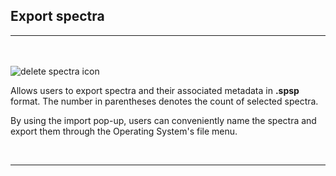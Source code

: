 
## Export spectra
<hr></hr>
<br></br>
<Image src={`${imagePath}export_spectra_icon.svg`} alt="delete spectra icon" width={65} height={65} />

Allows users to export spectra and their associated metadata in **.spsp** format. The number in parentheses denotes the count of selected spectra. 

By using the import pop-up, users can conveniently name the spectra and export them through the Operating System's file menu.

<br />
<hr />
<br />
<div style={{ display: 'grid', gridTemplateColumns: 'repeat(3, 1fr)', gap: '1rem' }}>
  <ImageLink href="/file-management/import-spectra" image={{alt: "import spectra icon", src: `${imagePath}import_spectra_icon.svg`}} text="Import Spectra" />
  <ImageLink href="/file-management/export-spectra" image={{alt: "export spectra icon", src: `${imagePath}export_spectra_icon.svg`}} text="Export Spectra" />
  <ImageLink href="/file-management/delete-spectra" image={{alt: "delete spectra icon", src: `${imagePath}delete_spectra_icon.svg`}} text="Delete Spectra" />
</div>